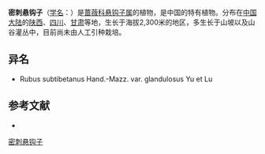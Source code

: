 {{Speciesbox
| name = 密刺悬钩子
| status = 
| status_system = 
| image =
| genus = Rubus
| species = subtibetanus
| authority = Hand.-Mazz.
| subdivision_ranks =[[变种|变种]]
| subdivision =
* 密刺悬钩子 ''R. s.'' var. ''subtibetanus''
* [[腺毛密刺悬钩子|腺毛密刺悬钩子]] ''R. s.'' var. ''glandulosus''
}}

'''密刺悬钩子'''（[[学名|学名]]：{{lang|la|''Rubus subtibetanus''}}）是[[蔷薇科|蔷薇科]][[悬钩子属|悬钩子属]]的植物，是中国的特有植物。分布在[[中国大陆|中国大陆]]的[[陕西|陕西]]、[[四川|四川]]、[[甘肃|甘肃]]等地，生长于海拔2,300米的地区，多生长于山坡以及山谷灌丛中，目前尚未由人工引种栽培。

== 异名 ==
* Rubus subtibetanus Hand.-Mazz. var. glandulosus Yu et Lu

== 参考文献 ==
<div class="references-small">
* {{cite web| url =http://www.bioinfo.cn/db05/KmzwSpecies.php?action=view&id=19499| title =密刺悬钩子（原变种）| work =《中国高等植物数据库全库》| publisher =中国科学院微生物研究所| author =昆明植物研究所| accessdate =2009-02-25| deadurl =yes| archiveurl =https://web.archive.org/web/20160305082758/http://www.bioinfo.cn/db05/KmzwSpecies.php?action=view&id=19499| archivedate =2016-03-05}}
</div>
{{Taxonbar|from=Q10952606}}

[[Category:悬钩子属|密刺悬钩子]]


{{植物小作品}}